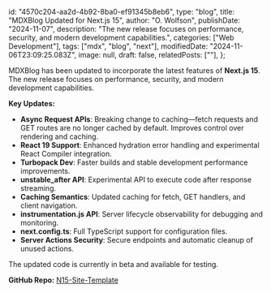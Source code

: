   id: "4570c204-aa2d-4b92-8ba0-ef91345b8eb6",
  type: "blog",
  title: "MDXBlog Updated for Next.js 15",
  author: "O. Wolfson",
  publishDate: "2024-11-07",
  description:
    "The new release focuses on performance, security, and modern development capabilities.",
  categories: ["Web Development"],
  tags: ["mdx", "blog", "next"],
  modifiedDate: "2024-11-06T23:09:25.083Z",
  image: null,
  draft: false,
  relatedPosts: [""],
};

MDXBlog has been updated to incorporate the latest features of **Next.js 15**. The new release focuses on performance, security, and modern development capabilities.

**Key Updates:**

- **Async Request APIs**: Breaking change to caching—fetch requests and GET routes are no longer cached by default. Improves control over rendering and caching.
- **React 19 Support**: Enhanced hydration error handling and experimental React Compiler integration.
- **Turbopack Dev**: Faster builds and stable development performance improvements.
- **unstable_after API**: Experimental API to execute code after response streaming.
- **Caching Semantics**: Updated caching for fetch, GET handlers, and client navigation.
- **instrumentation.js API**: Server lifecycle observability for debugging and monitoring.
- **next.config.ts**: Full TypeScript support for configuration files.
- **Server Actions Security**: Secure endpoints and automatic cleanup of unused actions.

The updated code is currently in beta and available for testing.

**GitHub Repo:** [N15-Site-Template](https://github.com/owolfdev/N15-Site-Template)
